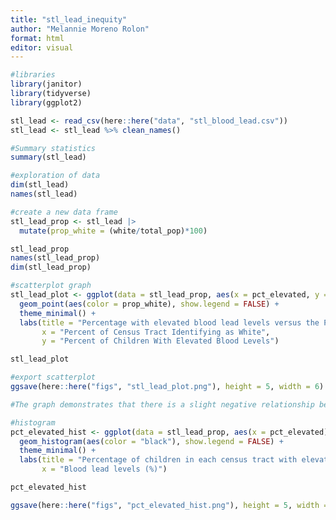 ```yaml
---
title: "stl_lead_inequity"
author: "Melannie Moreno Rolon"
format: html
editor: visual
---
```


```r
#libraries
library(janitor)
library(tidyverse)
library(ggplot2)
```

```r
stl_lead <- read_csv(here::here("data", "stl_blood_lead.csv")) 
stl_lead <- stl_lead %>% clean_names()
```

```r
#Summary statistics
summary(stl_lead)

#exploration of data
dim(stl_lead)
names(stl_lead)
```

```r
#create a new data frame
stl_lead_prop <- stl_lead |> 
  mutate(prop_white = (white/total_pop)*100)

stl_lead_prop
names(stl_lead_prop)
dim(stl_lead_prop)
```

```r
#scatterplot graph
stl_lead_plot <- ggplot(data = stl_lead_prop, aes(x = pct_elevated, y = prop_white)) +
  geom_point(aes(color = prop_white), show.legend = FALSE) +
  theme_minimal() + 
  labs(title = "Percentage with elevated blood lead levels versus the Percent of each census tract identifying as white", 
       x = "Percent of Census Tract Identifying as White",
       y = "Percent of Children With Elevated Blood Levels")

stl_lead_plot

#export scatterplot
ggsave(here::here("figs", "stl_lead_plot.png"), height = 5, width = 6)

#The graph demonstrates that there is a slight negative relationship between the proportion of the census tract that identifies as white and the percent of children in the census tract with elevated blood levels. That is, the lower the percentage of the census tract identifying as white, the higher the proportion of the children with elevated lead blood levels.
```

```r
#histogram
pct_elevated_hist <- ggplot(data = stl_lead_prop, aes(x = pct_elevated)) +
  geom_histogram(aes(color = "black"), show.legend = FALSE) +
  theme_minimal() + 
  labs(title = "Percentage of children in each census tract with elevated blood lead levels", 
       x = "Blood lead levels (%)")

pct_elevated_hist

ggsave(here::here("figs", "pct_elevated_hist.png"), height = 5, width = 6)
```

